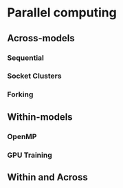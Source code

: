 # Parallel computing

## Across-models

### Sequential

### Socket Clusters

### Forking

## Within-models

### OpenMP

### GPU Training

## Within and Across
